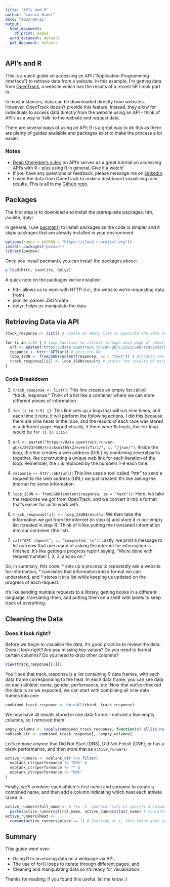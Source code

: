 ---
title: "APIs and R"
author: "Lazaro Nimer"
date: "2023-09-21"
output:
  html_document:
    df_print: paged
  word_document: default
  pdf_document: default
---

## API's and R

This is a quick guide on accessing an API ("Application Programming Interface") to retrieve data from a website. In this example, I'm getting data from [OpenTrack](https://data.opentrack.run/en-gb/x/2023/GBR/tracksmith5k2/event/T1/1/1/), a website which has the results of a recent 5K I took part in.

In most instances, data can be downloaded directly from websites. However, OpenTrack doesn't provide this feature. Instead, they allow for individuals to access data directly from the website using an API - think of API's as a way to 'talk' to the website and request data.

There are several ways of using an API; R is a great way to do this as there are plenty of guides available and packages exist to make the process a lot easier.

### Notes

-   [Dean Chereden's video](https://www.youtube.com/watch?v=AhZ42vSmDmE&pp=ygUTZGVhbiBjaGVyZWRlbiByIGFwaQ%3D%3D) on API's serves as a great tutorial on accessing API's with R - plus using R in general. Give it a watch!
-   If you have any questions or feedback, please message me on [LinkedIn](https://www.linkedin.com/in/lazaronimer1798/).
-   I used the data from OpenTrack to make a dashboard visualising race results. This is all in my [Github repo](https://github.com/lzdnimer/projects).

## Packages

The first step is to download and install the prerequisite packages: httr, jsonlite, dplyr.

In general, I use [pacman()](https://www.rdocumentation.org/packages/pacman/versions/0.5.1) to install packages as the code is simpler and it skips packages that are already installed in your environment.

```{r warning=FALSE, message=FALSE}
options(repos = c(CRAN = "https://cloud.r-project.org"))
install.packages("pacman")
library(pacman)
```

Once you install pacman(), you can install the packages above:

```{r}
p_load(httr, jsonlite, dplyr)
```

A quick note on the packages we've installed:

-   httr: allows us to work with HTTP (i.e., the website we're requesting data from)
-   jsonlite: parses JSON data
-   dplyr: helps us manipulate the data

## Retrieving Data via API

```{r warning = FALSE, message = FALSE}
track_response <- list() # create an empty list to populate the data in

for (i in 1:9) { # loop function to iterate through each page of results
  url <- paste0("https://data.opentrack.run/en-gb/x/2023/GBR/tracksmith5k2/event/T1/1/", i, "/json/")
  response <- httr::GET(url) # gets the URL
  loop_JSON <- fromJSON(content(response, as = "text")) # extracts the content from the url which is in JSON format
  track_response[[i]] <- loop_JSON$results # stores the results of each heat in the list we created earlier
}
```

### Code Breakdown

1.  `track_response <- list()`: This line creates an empty list called "track_response." Think of a list like a container where we can store different pieces of information.

2.  `for (i in 1:9) {}`: This line sets up a loop that will run nine times, and each time it runs, it will perform the following actions. I did this because there are nine heats in the race, and the results of each race was stored in a different page. Hypothetically, if there were 15 heats, the `for` loop would be `for (i in 1:15)`.

3.  `url <- paste0("https://data.opentrack.run/en-gb/x/2023/GBR/tracksmith5k2/event/T1/1/", i, "/json/")`: Inside the loop, this line creates a web address (URL) by combining several parts together, like constructing a unique web link for each iteration of the loop. Remember, the `i` is replaced by the numbers 1-9 each time.

4.  `response <- httr::GET(url)`: This line uses a tool called "httr" to send a request to the web address (URL) we just created. It's like asking the internet for some information.

5.  `loop_JSON <- fromJSON(content(response, as = "text"))`: Here, we take the response we got from OpenTrack, and we convert it into a format that's easier for us to work with.

6.  `track_response[[i]] <- loop_JSON$results`: We then take the information we got from the internet (in step 5) and store it in our empty list (created in step 1). Think of it like putting the translated information into our container (the list).

7.  `cat("API request", i, "completed. \n")`: Lastly, we print a message to let us know that one round of asking the internet for information is finished. It's like getting a progress report saying, "We're done with request number 1, 2, 3, and so on."

So, in summary, this code: \* sets up a process to repeatedly ask a website for information, \* translates that information into a format we can understand, and \* stores it in a list while keeping us updated on the progress of each request.

It's like sending multiple requests to a library, getting books in a different language, translating them, and putting them on a shelf with labels to keep track of everything.

## Cleaning the Data

### Does it look right?

Before we begin to visualise the data, it's good practice to review the data. Does it look right? Are you missing key values? Do you need to format certain columns? Do you need to drop other columns?

```{r}
View(track_response[[1]])
```

You'll see that track_response is a list containing 9 data frames, with each data frame corresponding to the heat. In each data frame, you can see data on each athlete: name, gender, performance, etc. Now that we've checked the data is as we expected, we can start with combining all nine data frames into one:

```{r}
combined_track_response <- do.call(rbind, track_response)
```

We now have all results stored in one data frame. I noticed a few empty columns, so I removed them:

```{r}
empty_columns <- sapply(combined_track_response, function(x) all(is.na(x) | x == ""))
noblank_ctr <- combined_track_response[, !empty_columns]
```

Let's remove anyone that Did Not Start (DNS), Did Not Finish (DNF), or has a blank performance, and then store that as `active_runners`:

```{r}
active_runners <- noblank_ctr %>% filter(
  noblank_ctr$performance != "DNS" &
  noblank_ctr$performance != "" &
  noblank_ctr$performance != "DNF"
)
```

Finally, we'll combine each athlete's first name and surname to create a combined name, and then add a column indicating which heat each athlete raced in:

```{r}
active_runners$full_name <- # The '$' operator lets us specify a column/make a new one
  paste(active_runners$first_name, active_runners$last_name) # concatenating the two columns
active_runners$heat <- 
  cumsum(active_runners$place == 1) # Starting at 1, this value goes up each time a runner finishes 1st - indicating that the next group of athletes should be placed in a separate heat
```

## Summary

This guide went over:

-   Using R to accessing data on a webpage via API,
-   The use of for{} loops to iterate through different pages, and
-   Cleaning and manipulating data so it's ready for visualisation.

Thanks for reading; if you found this useful, let me know :)
